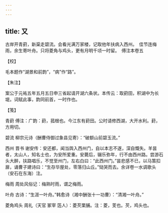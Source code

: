 ```yaml
---
---
---
```

title: 又
---







古岸开青葑，新渠走碧流。会看光满万家楼，记取他年扶病入西州。　佳节连梅雨，余生寄叶舟。只将菱角与鸡头，更有月明千顷一时留。　傅注本卷五





【校】


毛本题作“湖景和前韵”，“病”作“路”。





【朱注】


案公于元祐五年五月五日申三省起请开湖六条状。本传云：取葑田，积湖中为长堤。词赋此事，韵同前首，一时作也。





【笺】


青葑 傅注：广韵：葑，菰根也。今江东有葑田。公时请修西湖，大开水利。葑，方用切。

碧流 柳宗元诗（酬曹侍御过象县见寄）：“破额山前碧玉流。”

西州 晋书 谢安传：安还都，闻当舆入西州门，自以本志不遂，深自慨失。羊昙者，太山人，知名士也，为安所爱重。安薨后，辍乐弥年，行不由西州路。尝游石头大醉，扶路唱乐，不觉至州门，左右白曰：“此西州门。”昙悲感不已，以马策扣扉，诵曹子建诗曰：“生存华屋处，零落归山丘。”恸哭而去。余详卷一水调歌头（安石在东海）注。

梅雨 周处风俗记：梅熟时雨，谓之梅雨。

叶舟 古诗：“生涯一叶舟。”韩愈诗（湘中酬张十一功曹）：“清湘一叶舟。”

菱角鸡头 周礼（天官 冢宰 笾人）：菱芡栗脯。注：菱，芰也。芡，鸡头也。
